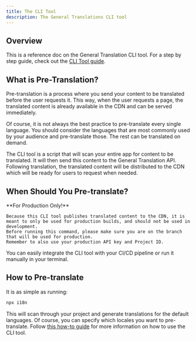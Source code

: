 ```yaml
---
title: The CLI Tool
description: The General Translations CLI tool 
---
```


## Overview

This is a reference doc on the General Translation CLI tool.
For a step by step guide, check out the [CLI Tool guide](/docs/next2/guides/cli-tool).


## What is Pre-Translation?

Pre-translation is a process where you send your content to be translated before the user requests it.
This way, when the user requests a page, the translated content is already available in the CDN and can be served immediately.

Of course, it is not always the best practice to pre-translate every single language.
You should consider the languages that are most commonly used by your audience and pre-translate those.
The rest can be translated on demand.

The CLI tool is a script that will scan your entire app for content to be translated.
It will then send this content to the General Translation API.
Following translation, the translated content will be distributed to the CDN which will be ready for users to request when needed.

## When Should You Pre-translate?

<Callout type="warn">
    **For Production Only!**

    Because this CLI tool publishes translated content to the CDN, it is meant to only be used for production builds, and should not be used in development.
    Before running this command, please make sure you are on the branch that will be used for production.
    Remember to also use your production API key and Project ID.
</Callout>

You can easily integrate the CLI tool with your CI/CD pipeline or run it manually in your terminal.

## How to Pre-translate

It is as simple as running:

```bash copy
npx i18n
```

This will scan through your project and generate translations for the default languages.
Of course, you can specify which locales you want to pre-translate.
Follow [this how-to guide](/docs/next2/guides/cli-tool) for more information on how to use the CLI tool.